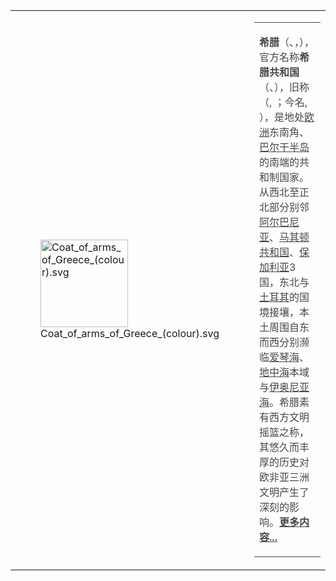 {| style="margin: 2em auto 1em auto;" width="90%" align="center"
|width="160px"|[[Image:Coat_of_arms_of_Greece_(colour).svg|140px]]
|align="justify" valign="middle" |
<div style="opacity:0.8;">
{| width="100%" cellspacing="10px" cellpadding="10px"
|bgcolor="white" valign="left"|'''希腊'''（{{lang-en|Greece}}{{IPAc-en|audio=en-us-Greece.ogg|ˈ|ɡ|r|iː|s}}、{{lang|el|Ελλάδα}}{{IPA-el|eˈlaða|IPA|Ellada.ogg}}，''{{transl|el|Ellada}}''），官方名称'''希腊共和国'''（{{lang|el|Ελληνική Δημοκρατία}}、''{{transl|el|Elliniki Dimokratia}}''），旧称'''{{transl|el|Hellas}}'''（{{lang-grc|Ἑλλάς}}, ''{{transl|el|Hellas}}''；今名{{lang|el|Ελλάς}}, ''{{transl|el|Ellas}}''），是地处[[欧洲|欧洲]]东南角、[[巴尔干半岛|巴尔干半岛]]的南端的共和制国家。从西北至正北部分别邻[[阿尔巴尼亚|阿尔巴尼亚]]、[[马其顿共和国|马其顿共和国]]、[[保加利亚|保加利亚]]3国，东北与[[土耳其|土耳其]]的国境接壤，本土周围自东而西分别濒临[[爱琴海|爱琴海]]、[[地中海|地中海]]本域与[[伊奥尼亚海|伊奥尼亚海]]。希腊素有西方文明摇篮之称，其悠久而丰厚的历史对欧非亚三洲文明产生了深刻的影响。'''[[希腊|更多内容...]]'''
|}
|}